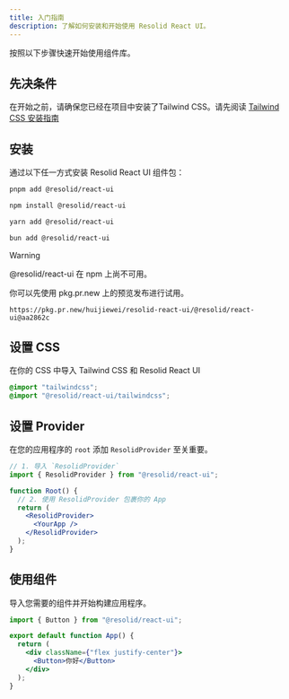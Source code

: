 ```yaml
---
title: 入门指南
description: 了解如何安装和开始使用 Resolid React UI。
---
```


按照以下步骤快速开始使用组件库。

## 先决条件

在开始之前，请确保您已经在项目中安装了Tailwind CSS。请先阅读 [Tailwind CSS 安装指南](https://tailwindcss.com/docs/installation/using-vite)

## 安装

通过以下任一方式安装 Resolid React UI 组件包：

<CodeGroup>

```bash [pnpm]
pnpm add @resolid/react-ui
```

```bash [npm]
npm install @resolid/react-ui
```

```bash [yarn]
yarn add @resolid/react-ui
```

```bash [bun]
bun add @resolid/react-ui
```

</CodeGroup>

> [!WARNING]
> @resolid/react-ui 在 npm 上尚不可用。
>
> 你可以先使用 pkg.pr.new 上的预览发布进行试用。
>
> `https://pkg.pr.new/huijiewei/resolid-react-ui/@resolid/react-ui@aa2862c`

## 设置 CSS

在你的 CSS 中导入 Tailwind CSS 和 Resolid React UI

```css
@import "tailwindcss";
@import "@resolid/react-ui/tailwindcss";
```

## 设置 Provider

在您的应用程序的 `root` 添加 `ResolidProvider` 至关重要。

```jsx
// 1. 导入 `ResolidProvider`
import { ResolidProvider } from "@resolid/react-ui";

function Root() {
  // 2. 使用 ResolidProvider 包裹你的 App
  return (
    <ResolidProvider>
      <YourApp />
    </ResolidProvider>
  );
}
```

## 使用组件

导入您需要的组件并开始构建应用程序。

```jsx demo
import { Button } from "@resolid/react-ui";

export default function App() {
  return (
    <div className={"flex justify-center"}>
      <Button>你好</Button>
    </div>
  );
}
```
